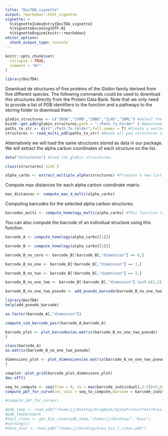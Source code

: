 ```yaml
---
title: "DocTDA_vignette"
output: rmarkdown::html_vignette
vignette: >
  %\VignetteIndexEntry{DocTDA_vignette}
  %\VignetteEncoding{UTF-8}
  %\VignetteEngine{knitr::rmarkdown}
editor_options: 
  chunk_output_type: console
---
```


```r
knitr::opts_chunk$set(
  collapse = TRUE,
  comment = "#>"
)
```

```r
library(DocTDA)
```

Download de structures of five proteins of the Globin family derived from five different species. 
The following commands could be used to download this structures directly from the Protein Data Bank. 
Note that we only need to provide a list of PDB identifiers to the function and a pathways to the storing folder to download them.
```r
globin_structures <- c("3RGK","1YMB","1MBO","1LHS","2NRL") #Select the structures you want to work with.
bio3d::get.pdb(globin_structures,path = "./Path_To_Folder" ) #Download the pdb files for each structure in the folder specified.
paths_to_str <- dir("./Path_To_Folder",full.names = T) #Create a vector with the absolute pathws to each downloaded structure.
structures <- read_multi_pdb(paths_to_str) #Reads all ped structures into R's environment.
```

Alternatively we will load the same structures stored as data in our package. We will extract the alpha carbon coordinates of each structure on the list. 

```r
data("structures") #load the globin strucutures.

class(structures$`1LHS`)

alpha_carbs <- extract_multiple_alpha(structures) #Produces a new list with the coordinates for the alpha carbons of the structures included in the previous list.
```

Compute max distances for each alpha carbon coordinate matrix.

```r
max_distances <- compute_max_d_multi(alpha_carbs)
```

Computing barcodes for the selected alpha carbon structures.

```r
barcodes_multi <- compute_homology_multi(alpha_carbs) #This function computes the barcodes for the 
```

You can also compute the barcode of an individual structure using this function.

```r
barcode_A <- compute_homology(alpha_carbs[[1]])

barcode_B <- compute_homology(alpha_carbs[[2]])

barcode_B_no_cero <- barcode_B[!barcode_B[,"dimension"] == 0,]

barcode_B_no_one <- barcode_B[!barcode_B[,"dimension"] == 1,]

barcode_B_no_two <- barcode_B[!barcode_B[,"dimension"] == 2,]

barcode_B_no_one_two <- barcode_B[!barcode_B[,"dimension"] %in% c(1,2),]

barcode_B_no_one_two_pseudo <- add_pseudo_barcode(barcode_B_no_one_two)

library(DocTDA)
help(add_pseudo_barcode)

as.factor(barcode_A[,"dimension"])

compute_sim_barcode_pair(barcode_A,barcode_A)

barcode_plot <- plot_barcodes(as.matrix(barcode_B_no_one_two_pseudo)
)

class(barcode_A)
as.matrix(barcode_B_no_one_two_pseudo)

dimensions_plot <- plot_dimensions(as.matrix(barcode_B_no_one_two_pseudo)
)

cowplot::plot_grid(barcode_plot,dimensions_plot)
dev.off()
```




```r
seq_to_compute <- seq(from = 0, to = max(barcode_individual[,2:3])+5,by = 0.1)
compute_pbf_for_curve(vec_vals = seq_to_compute,barcode = barcode_individual,dim_betti = 0)

#compute_pbf_for_curve()
```


```r
#pdb_temp <- read.pdb("/home/jj/Desktop/DrugBank/SpikeProteinTest/6vxx.pdb")
#pdb_temp$remark
#test_clean <- get_bio_clean(pdb_temp,"/home/jj/Desktop/","6vxx")
#warnings()
#data_test <- read.pdb("/home/jj/Desktop/6vxx_bio_1_clean.pdb")
```

